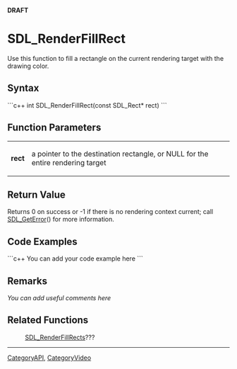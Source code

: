 <!-- pragma section-numbers off -->
<!-- pragma disable-camelcase -->
'''DRAFT'''

= SDL_RenderFillRect =
Use this function to fill a rectangle on the current rendering target with the drawing color.


== Syntax ==
```c++
int SDL_RenderFillRect(const SDL_Rect* rect)
```

== Function Parameters ==
{|
|'''rect'''
|a pointer to the destination rectangle, or NULL for the entire rendering target
|}

== Return Value ==
Returns 0 on success or -1 if there is no rendering context current; call [[SDL_GetError]]() for more information.

== Code Examples ==
```c++
You can add your code example here
```

== Remarks ==
''You can add useful comments here''

== Related Functions ==
:[[SDL_RenderFillRects]]???

----
[[CategoryAPI]], [[CategoryVideo]]
